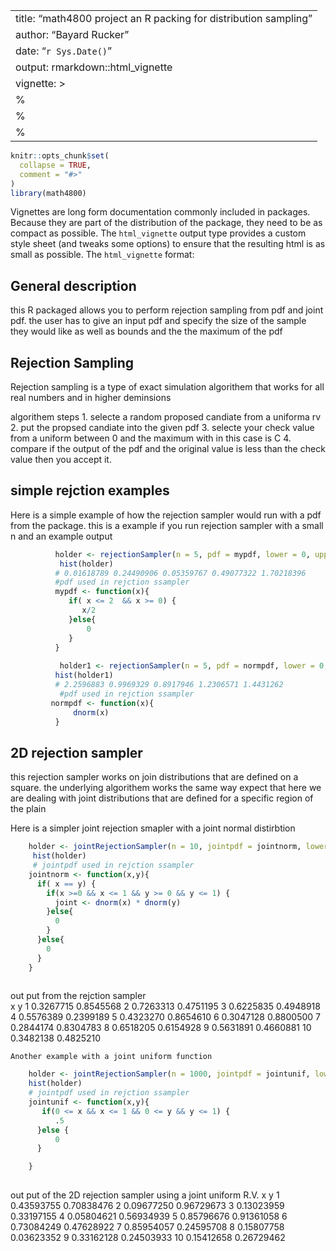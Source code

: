 ---
title: "math4800 project an R packing for distribution sampling"
author: "Bayard Rucker"
date: "`r Sys.Date()`"
output: rmarkdown::html_vignette
vignette: >
  %\VignetteIndexEntry{Vignette Title}
  %\VignetteEngine{knitr::rmarkdown}
  %\VignetteEncoding{UTF-8}
--

```r
knitr::opts_chunk$set(
  collapse = TRUE,
  comment = "#>"
)
library(math4800)
```

Vignettes are long form documentation commonly included in packages. Because they are part of the distribution of the package, they need to be as compact as possible. The `html_vignette` output type provides a custom style sheet (and tweaks some options) to ensure that the resulting html is as small as possible. The `html_vignette` format:


## General description

this R packaged allows you to perform rejection sampling from pdf and joint pdf. the user has to give an input pdf and specify the size of the sample they would like as well as bounds and the the maximum of the pdf 

## Rejection Sampling

  Rejection sampling is a type of exact simulation algorithem that works for all real numbers and in higher
  deminsions 
  
  algorithem steps
  1. selecte a random proposed candiate from a uniforma rv
  2. put the propsed candiate into the given pdf
  3. selecte your check value from a uniform between 0 and the maximum with in this case is C 
  4. compare if the output of the pdf and the original value is less than the check value then you accept it. 
  
## simple rejction examples
  
  Here is a simple example of how the rejection sampler would run with a pdf from the package.
  this is a example if  you run rejection sampler with a small n and an example output
```r
          holder <- rejectionSampler(n = 5, pdf = mypdf, lower = 0, upper = 2, C = 1)
           hist(holder)
          # 0.01618789 0.24490906 0.05359767 0.49077322 1.70218396
          #pdf used in rejction ssampler
          mypdf <- function(x){
             if( x <= 2  && x >= 0) {
                x/2
             }else{
                 0
             }
          }
          
           holder1 <- rejectionSampler(n = 5, pdf = normpdf, lower = 0, upper = 3, C = 1)
          hist(holder1)
          # 2.2596883 0.9969329 0.8917946 1.2306571 1.4431262
           #pdf used in rejction ssampler
         normpdf <- function(x){
              dnorm(x)
          }

```
  


## 2D rejection sampler

  this rejection sampler works on join distributions that are defined on a square. the underlying algorithem works the same way expect 
  that here we are dealing with joint distributions that are defined for a specific region of the plain


  Here is a simpler joint rejection smapler with a joint normal distirbtion
```r
    holder <- jointRejectionSampler(n = 10, jointpdf = jointnorm, lower = 0, upper = 1, C = 1)
     hist(holder)
     # jointpdf used in rejction ssampler
    jointnorm <- function(x,y){
      if( x == y) {
        if(x >=0 && x <= 1 && y >= 0 && y <= 1) {
          joint <- dnorm(x) * dnorm(y)
        }else{
          0
        }
      }else{
        0
      }
    }
    
```
out put from the rejction sampler  
         x         y
1  0.3267715 0.8545568
2  0.7263313 0.4751195
3  0.6225835 0.4948918
4  0.5576389 0.2399189
5  0.4323270 0.8654610
6  0.3047128 0.8800500
7  0.2844174 0.8304783
8  0.6518205 0.6154928
9  0.5631891 0.4660881
10 0.3482138 0.4825210

    Another example with a joint uniform function 
```r
    holder <- jointRejectionSampler(n = 1000, jointpdf = jointunif, lower = 0, upper = 1, C = 1)
    hist(holder)
    # jointpdf used in rejction ssampler
    jointunif <- function(x,y){
       if(0 <= x && x <= 1 && 0 <= y && y <= 1) {
          .5
      }else {
          0
      }

    }
    
```
out put of the 2D rejection sampler using a joint uniform R.V.
            x          y
1  0.43593755 0.70838476
2  0.09677250 0.96729673
3  0.13023959 0.33197155
4  0.05804621 0.56934939
5  0.85796676 0.91361058
6  0.73084249 0.47628922
7  0.85954057 0.24595708
8  0.15807758 0.03623352
9  0.33162128 0.24503933
10 0.15412658 0.26729462








